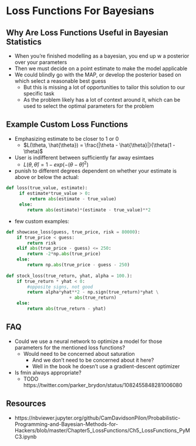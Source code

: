 # Loss Functions For Bayesians

## Why Are Loss Functions Useful in Bayesian Statistics
- When you're finished modelling as a bayesian, you end up w a posterior over your parameters
- Then we must decide on a point estimate to make the model applicable
- We could blindly go with the MAP, or develop the posterior based on which select a reasonable best guess 
    - But this is missing a lot of opportunities to tailor this solution to our specific task
    - As the problem likely has a lot of context around it, which can be used to select the optimal parameters for the problem


## Example Custom Loss Functions

- Emphasizing estimate to be closer to 1 or 0
    - $L(\theta, \hat{\theta}) = \frac{|\theta - \hat{\theta}|}{\theta(1 - \theta)$
- User is indifferent between sufficiently far away esimtaes
    - $L(\theta, \hat{\theta}) = 1 - exp(-(\theta - \hat{\theta})^2)$
- punish to different degrees dependent on whether your estimate is above or below the actual:

```python
def loss(true_value, estimate):
     if estimate*true_value > 0:
         return abs(estimate - true_value)
     else:
        return abs(estimate)*(estimate - true_value)**2
```

- few custom examples:

```python
def showcase_loss(guess, true_price, risk = 80000):
    if true_price < guess:
        return risk
    elif abs(true_price - guess) <= 250:
        return -2*np.abs(true_price)
    else:
        return np.abs(true_price - guess - 250)
        
def stock_loss(true_return, yhat, alpha = 100.):
    if true_return * yhat < 0:
        #opposite signs, not good
        return alpha*yhat**2 - np.sign(true_return)*yhat \
                        + abs(true_return) 
    else:
        return abs(true_return - yhat)
```

## FAQ
- Could we use a neural network to optimize a model for those parameters for the mentioned loss functions?
    - Would need to be concerned about saturation
        - And we don't need to be concerned about it here?
        - Well in the book he doesn't use a gradient-descent optimizer
- Is fmin always appropriate?
    - TODO https://twitter.com/parker_brydon/status/1082455848281006080

## Resources
- https://nbviewer.jupyter.org/github/CamDavidsonPilon/Probabilistic-Programming-and-Bayesian-Methods-for-Hackers/blob/master/Chapter5_LossFunctions/Ch5_LossFunctions_PyMC3.ipynb
